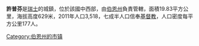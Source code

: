 '''許普芬'''是[[瑞士|瑞士]]的城鎮，位於該國中西部，由[[伯恩州|伯恩州]]負責管轄，面積19.83平方公里，海拔高度629米，2011年人口3,518，七成半人口信奉[[基督教|基督教]]，人口密度每平方公里177人。

{{Switzerland-geo-stub}}
[[Category:伯恩州的市镇|Category:伯恩州的市镇]]